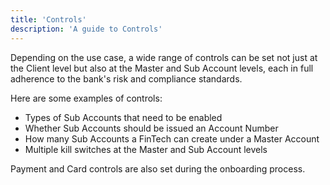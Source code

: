 ```yaml
---
title: 'Controls'
description: 'A guide to Controls'
---
```

Depending on the use case, a wide range of controls can be set not just at the Client level but also at the Master and Sub Account levels, each in full adherence to the bank's risk and compliance standards.

Here are some examples of controls:
- Types of Sub Accounts that need to be enabled
- Whether Sub Accounts should be issued an Account Number
- How many Sub Accounts a FinTech can create under a Master Account
- Multiple kill switches at the Master and Sub Account levels

Payment and Card controls are also set during the onboarding process.